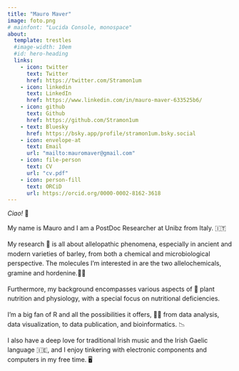 ```yaml
---
title: "Mauro Maver"
image: foto.png
# mainfont: "Lucida Console, monospace"
about:
  template: trestles
  #image-width: 10em 
  #id: hero-heading
  links:
    - icon: twitter
      text: Twitter
      href: https://twitter.com/Stramon1um
    - icon: linkedin
      text: LinkedIn
      href: https://www.linkedin.com/in/mauro-maver-633525b6/
    - icon: github
      text: Github
      href: https://github.com/Stramon1um
    - text: Bluesky
      href: https://bsky.app/profile/stramon1um.bsky.social
    - icon: envelope-at
      text: Email
      url: "mailto:mauromaver@gmail.com"
    - icon: file-person
      text: CV
      url: "cv.pdf"
    - icon: person-fill 
      text: ORCiD
      url: https://orcid.org/0000-0002-8162-3618
---
```


<!-- :::{.column-page} -->

*Ciao!* 👋

::: {.style style="text-align:left;line-height:155%"}

My name is Mauro and I am a PostDoc Researcher at Unibz from Italy. 🇮🇹

My research 🧪 is all about allelopathic phenomena, especially in ancient and modern varieties of barley, from both a chemical and microbiological perspective. The molecules I'm interested in are the two allelochemicals, gramine and hordenine.👨‍🔬

Furthermore, my background encompasses various aspects of 🌱 plant nutrition and physiology, with a special focus on nutritional deficiencies.

I'm a big fan of R and all the possibilities it offers, 🧑‍💻 from data analysis, data visualization, to data publication, and bioinformatics. 📉

I also have a deep love for traditional Irish music and the Irish Gaelic language 🇮🇪, and I enjoy tinkering with electronic components and computers in my free time. 🖥️

:::